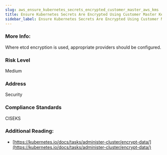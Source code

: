 ```yaml
---
slug: aws_ensure_kubernetes_secrets_encrypted_customer_master_aws_kms
title: Ensure Kubernetes Secrets Are Encrypted Using Customer Master Keys Managed Aws Kms
sidebar_label: Ensure Kubernetes Secrets Are Encrypted Using Customer Master Keys Managed Aws Kms
---
```


### More Info:

Where etcd encryption is used, appropriate providers should be configured.

### Risk Level

Medium

### Address

Security

### Compliance Standards

CISEKS

### Additional Reading:

- [https://kubernetes.io/docs/tasks/administer-cluster/encrypt-data/](https://kubernetes.io/docs/tasks/administer-cluster/encrypt-data/) 

